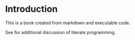 # Introduction

This is a book created from markdown and executable code.

See for additional discussion of literate programming.

